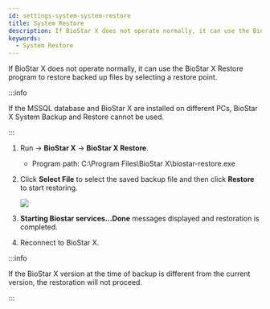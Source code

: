 ```yaml
---
id: settings-system-system-restore
title: System Restore
description: If BioStar X does not operate normally, it can use the BioStar X Restore program to restore backed up files by selecting a restore point.
keywords:
  - System Restore
---
```


If BioStar X does not operate normally, it can use the BioStar X Restore program to restore backed up files by selecting a restore point.

:::info

If the MSSQL database and BioStar X are installed on different PCs, BioStar X System Backup and Restore cannot be used.

:::

1. Run <Start/> → **BioStar X** → **BioStar X Restore**.

   * Program path: C:\Program Files\BioStar X\biostar-restore.exe

2. Click **Select File** to select the saved backup file and then click **Restore** to start restoring.

   <Image src='/img/common/setting-system-restore.png' className='none' alone />

3. **Starting Biostar services...Done** messages displayed and restoration is completed.

4. Reconnect to BioStar X.

:::info

If the BioStar X version at the time of backup is different from the current version, the restoration will not proceed.

:::
